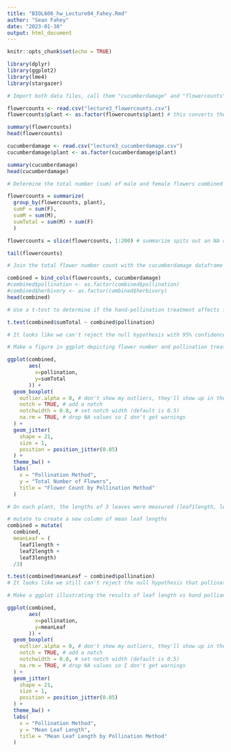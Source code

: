 ```yaml
---
title: "BIOL606_hw_Lecture04_Fahey.Rmd"
author: "Sean Fahey"
date: "2023-01-30"
output: html_document
---
```


```r
knitr::opts_chunk$set(echo = TRUE)

library(dplyr)
library(ggplot2)
library(lme4)
library(stargazer)
```

```r
# Import both data files, call them "cucumberdamage" and "flowercounts".

flowercounts <- read.csv("lecture3_flowercounts.csv")
flowercounts$plant <- as.factor(flowercounts$plant) # this converts the plant column from an integer to a factor datatype

summary(flowercounts)
head(flowercounts)

cucumberdamage <- read.csv("lecture3_cucumberdamage.csv")
cucumberdamage$plant <- as.factor(cucumberdamage$plant)

summary(cucumberdamage)
head(cucumberdamage)
```

```r
# Determine the total number (sum) of male and female flowers combined on each plant (i.e., total number of flowers, males + females).

flowercounts = summarize(
  group_by(flowercounts, plant),
  sumF = sum(F),
  sumM = sum(M),
  sumTotal = sum(M) + sum(F)
  )

flowercounts = slice(flowercounts, 1:200) # summarize spits out an NA row at the end. This seems to get rid of it.

tail(flowercounts)
```

``` r
# Join the total flower number count with the cucumberdamage dataframe

combined = bind_cols(flowercounts, cucumberdamage)
#combined$pollination <- as.factor(combined$pollination)
#combined$herbivory <- as.factor(combined$herbivory)
head(combined)
```

``` r
# Use a t-test to determine if the hand-pollination treatment affects flower number. In your annotation, explain how you interpret the result of the t-test (in your own words)

t.test(combined$sumTotal ~ combined$pollination)

# It looks like we can't reject the null hypothesis with 95% confidence (that there's no difference between pollination methods). So there isn't a statistical difference between the pollination methods.
```

``` r
# Make a figure in ggplot depicting flower number and pollination treatment

ggplot(combined,
       aes(
         x=pollination,
         y=sumTotal
       )) +
  geom_boxplot(
    outlier.alpha = 0, # don't show my outliers, they'll show up in the geom_jitter plot
    notch = TRUE, # add a notch
    notchwidth = 0.8, # set notch width (default is 0.5)
    na.rm = TRUE, # drop NA values so I don't get warnings
  ) +
  geom_jitter(
    shape = 21,
    size = 1,
    position = position_jitter(0.05)
  ) +
  theme_bw() +
  labs(
    x = "Pollination Method",
    y = "Total Number of Flowers",
    title = "Flower Count by Pollination Method"
  )
```

``` r
# On each plant, the lengths of 3 leaves were measured (leaf1length, leaf2length, leaf3length in the cucumberdamage dataframe). First, use dplyr to calculate mean leaf length of each plant. Then, test the hypothesis that hand-pollination decreases leaf size.

# mutate to create a new column of mean leaf lengths
combined = mutate(
  combined, 
  meanLeaf = (
    leaf1length +  
    leaf2length + 
    leaf3length)
  /3)

t.test(combined$meanLeaf ~ combined$pollination)
# It looks like we still can't reject the null hypothesis that pollination method has no effect on mean leaf length with at least 95% confidence.
```

``` r
# Make a ggplot illustrating the results of leaf length vs hand polliantion.

ggplot(combined,
       aes(
         x=pollination,
         y=meanLeaf
       )) +
  geom_boxplot(
    outlier.alpha = 0, # don't show my outliers, they'll show up in the geom_jitter plot
    notch = TRUE, # add a notch
    notchwidth = 0.8, # set notch width (default is 0.5)
    na.rm = TRUE, # drop NA values so I don't get warnings
  ) +
  geom_jitter(
    shape = 21,
    size = 1,
    position = position_jitter(0.05)
  ) +
  theme_bw() +
  labs(
    x = "Pollination Method",
    y = "Mean Leaf Length",
    title = "Mean Leaf Length by Pollination Method"
  )
```

